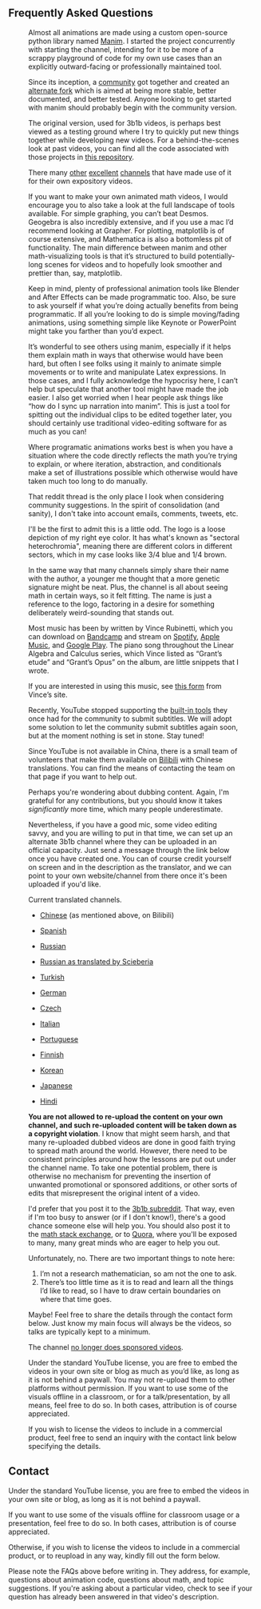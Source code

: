 <Section width="narrow">

<!-- This message only appears after submitting a contact form -->

<ContactFormReceivedMessage />

# Frequently Asked Questions

<Accordion title="What do you use to animate your videos?" id="manim">

<Figure image="../images/contact/manim_wide.png" width="500px" />

Almost all animations are made using a custom open-source python library named [Manim](https://github.com/3b1b/manim). I started the project concurrently with starting the channel, intending for it to be more of a scrappy playground of code for my own use cases than an explicitly outward-facing or professionally maintained tool.

Since its inception, a [community](https://www.manim.community/) got together and created an [alternate fork](https://github.com/ManimCommunity/manim/) which is aimed at being more stable, better documented, and better tested. Anyone looking to get started with manim should probably begin with the community version.

The original version, used for 3b1b videos, is perhaps best viewed as a testing ground where I try to quickly put new things together while developing new videos. For a behind-the-scenes look at past videos, you can find all the code associated with those projects in [this repository](https://github.com/3b1b/videos).

There many [other](https://www.youtube.com/vcubingx) [excellent](https://www.youtube.com/channel/UCGYouJhklRHc_EfKwpIrTyw) [channels](https://www.youtube.com/reducible) that have made use of it for their own expository videos.

If you want to make your own animated math videos, I would encourage you to also take a look at the full landscape of tools available. For simple graphing, you can’t beat Desmos. Geogebra is also incredibly extensive, and if you use a mac I’d recommend looking at Grapher. For plotting, matplotlib is of course extensive, and Mathematica is also a bottomless pit of functionality. The main difference between manim and other math-visualizing tools is that it’s structured to build potentially-long scenes for videos and to hopefully look smoother and prettier than, say, matplotlib.

Keep in mind, plenty of professional animation tools like Blender and After Effects can be made programmatic too. Also, be sure to ask yourself if what you’re doing actually benefits from being programmatic. If all you’re looking to do is simple moving/fading animations, using something simple like Keynote or PowerPoint might take you farther than you’d expect.

It’s wonderful to see others using manim, especially if it helps them explain math in ways that otherwise would have been hard, but often I see folks using it mainly to animate simple movements or to write and manipulate Latex expressions. In those cases, and I fully acknowledge the hypocrisy here, I can’t help but speculate that another tool might have made the job easier. I also get worried when I hear people ask things like “how do I sync up narration into manim”. This is just a tool for spitting out the individual clips to be edited together later, you should certainly use traditional video-editing software for as much as you can!

Where programatic animations works best is when you have a situation where the code directly reflects the math you’re trying to explain, or where iteration, abstraction, and conditionals make a set of illustrations possible which otherwise would have taken much too long to do manually.

</Accordion>

<Accordion title="Will you please make a video on [some topic]?" id="request">

<Center>
  <Clickable
    link="https://www.reddit.com/r/3Blue1Brown/comments/mllj2s/topic_requests/"
    icon="fab fa-reddit"
    text="Topic suggestions go here"
    design="rounded"
  />
</Center>

That reddit thread is the only place I look when considering community suggestions. In the spirit of consolidation (and sanity), I don't take into account emails, comments, tweets, etc.

</Accordion>

<Accordion title="What does the name 3blue1brown refer to?" id="name">

<Portrait image="images/contact/logo.svg" size="125px" />

I'll be the first to admit this is a little odd. The logo is a loose depiction of my right eye color. It has what's known as "sectoral heterochromia", meaning there are different colors in different sectors, which in my case looks like 3/4 blue and 1/4 brown.

In the same way that many channels simply share their name with the author, a younger me thought that a more genetic signature might be neat. Plus, the channel is all about seeing math in certain ways, so it felt fitting. The name is just a reference to the logo, factoring in a desire for something deliberately weird-sounding that stands out.

</Accordion>

<Accordion title="What's the music playing in your videos?" id="music">

<Portrait image="images/contact/vince-bandcamp-portrait.jpeg" />

Most music has been by written by Vince Rubinetti, which you can download on [Bandcamp](https://vincerubinetti.bandcamp.com/album/the-music-of-3blue1brown) and stream on [Spotify](https://open.spotify.com/album/1dVyjwS8FBqXhRunaG5W5u), [Apple Music](https://itunes.apple.com/us/album/the-music-of-3blue1brown/1448166136), and [Google Play](https://play.google.com/music/listen?u=0#/wst/album/Bk27zbtbjerlpajx3kplrvy3goe). The piano song throughout the Linear Algebra and Calculus series, which Vince listed as “Grant’s etude” and “Grant’s Opus” on the album, are little snippets that I wrote.

If you are interested in using this music, see [this form](https://vincerubinetti.github.io/using-the-music-of-3blue1brown/) from Vince’s site.

</Accordion>

<Accordion title="Can I translate your videos?" id="translate">

Recently, YouTube stopped supporting the [built-in tools](https://support.google.com/youtube/answer/6054623?hl=en) they once had for the community to submit subtitles. We will adopt some solution to let the community submit subtitles again soon, but at the moment nothing is set in stone. Stay tuned!

Since YouTube is not available in China, there is a small team of volunteers that make them available on [Bilibili](https://space.bilibili.com/88461692/#/) with Chinese translations. You can find the means of contacting the team on that page if you want to help out.

Perhaps you're wondering about dubbing content. Again, I'm grateful for any contributions, but you should know it takes _significantly_ more time, which many people underestimate.

Nevertheless, if you have a good mic, some video editing savvy, and you are willing to put in that time, we can set up an alternate 3b1b channel where they can be uploaded in an official capacity. Just send a message through the link below once you have created one. You can of course credit yourself on screen and in the description as the translator, and we can point to your own website/channel from there once it's been uploaded if you'd like.

Current translated channels.

- [Chinese](https://space.bilibili.com/88461692/#/) (as mentioned above, on Bilibili)

- [Spanish](https://www.youtube.com/channel/UCQbsk1JQNaskUlfdoyiWJDg)

- [Russian](https://www.youtube.com/channel/UC6hAYNOWMmuqOBvFOuAFKwA)

- [Russian as translated by Scieberia](https://www.youtube.com/channel/UCCbgOIWdmYncvYMbl3LjvBQ)

- [Turkish](https://www.youtube.com/channel/UCx64ou5qw0Q9LLkwE8xSNEg)

- [German](https://www.youtube.com/channel/UC35HbRQCcdmhMgjPN_oOQyg)

- [Czech](https://www.youtube.com/channel/UCIhWS2rX78OXidZ87QLkkxA)

- [Italian](https://www.youtube.com/channel/UCrzQ4FI3T9l3YbDsb_9GXng/)

- [Portuguese](https://www.youtube.com/channel/UCT1gsOeAb4EGUHl54TNiPUg/)

- [Finnish](https://www.youtube.com/channel/UCumsfZAhY3rP1FpbuhQYV3A/)

- [Korean](https://www.youtube.com/channel/UCJK07Uk2KY9r78ksPoXg-3g)

- [Japanese](https://www.youtube.com/channel/UCBevyiJ2ierZY-0yZhfLrmQ/)

- [Hindi](https://www.youtube.com/channel/UCU1gppH-Msk5RgXIsJ91SJw)

**You are not allowed to re-upload the content on your own channel, and such re-uploaded content will be taken down as a copyright violation**. I know that might seem harsh, and that many re-uploaded dubbed videos are done in good faith trying to spread math around the world. However, there need to be consistent principles around how the lessons are put out under the channel name. To take one potential problem, there is otherwise no mechanism for preventing the insertion of unwanted promotional or sponsored additions, or other sorts of edits that misrepresent the original intent of a video.

</Accordion>

<Accordion title="What books/resources do you recommend for learning math?" id="books">

<Center>
  <Clickable
    link="https://www.3blue1brown.com/recommendations"
    text="See this blog post"
    design="rounded"
  />
</Center>

</Accordion>

<Accordion title="Can you answer a math question for me?" id="math-question">

I'd prefer that you post it to the [3b1b subreddit](https://www.reddit.com/r/3blue1brown). That way, even if I'm too busy to answer (or if I don't know!), there's a good chance someone else will help you. You should also post it to the [math stack exchange](https://math.stackexchange.com/), or to [Quora](https://www.quora.com/topic/Mathematics), where you'll be exposed to many, many great minds who are eager to help you out.

</Accordion>

<Accordion title="I’ve solved a famous unsolved math problem/developed a novel idea. Will you check it for me?" id="unsolved">

Unfortunately, no. There are two important things to note here:

1. I’m not a research mathematician, so am not the one to ask.
2. There’s too little time as it is to read and learn all the things I’d like to read, so I have to draw certain boundaries on where that time goes.

</Accordion>

<Accordion title="Will you speak at my event?" id="speaking">

Maybe! Feel free to share the details through the contact form below. Just know my main focus will always be the videos, so talks are typically kept to a minimum.

</Accordion>

<Accordion title="My organization would like to sponsor one of your videos." id="sponsor">

The channel [no longer does sponsored videos](https://www.patreon.com/posts/going-sponsor-19586800).

</Accordion>

<Accordion title="Can I use/license these videos?" id="license">

Under the standard YouTube license, you are free to embed the videos in your own site or blog as much as you’d like, as long as it is not behind a paywall. You may not re-upload them to other platforms without permission. If you want to use some of the visuals offline in a classroom, or for a talk/presentation, by all means, feel free to do so. In both cases, attribution is of course appreciated.

If you wish to license the videos to include in a commercial product, feel free to send an inquiry with the contact link below specifying the details.

</Accordion>

</Section>
<Section width="narrow">

# Contact

<Accordion title="Licensing inquiry" preserveInnerState={true}>

Under the standard YouTube license, you are free to embed the videos in your
own site or blog, as long as it is not behind a paywall.

If you want to use some of the visuals offline for classroom usage or a
presentation, feel free to do so. In both cases, attribution is of course
appreciated.

Otherwise, if you wish to license the videos to include in a commercial
product, or to reupload in any way, kindly fill out the form below.

<LicensingForm />

</Accordion>

<Accordion title="Speaking request" preserveInnerState={true}>
  <SpeakingForm />
</Accordion>

<Accordion title="Just want to say thanks" preserveInnerState={true}>
  <ThanksForm />
</Accordion>

<Accordion title="General inquiry" preserveInnerState={true}>

Please note the FAQs above before writing in. They address, for example, questions about animation code, questions about math, and topic suggestions. If you're asking about a particular video, check to see if your question has already been answered in that video's description.

<ContactForm />

</Accordion>

</Section>
